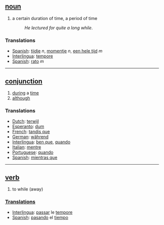 == [[noun]] ==
# a certain duration of time, a period of time
#:''He lectured for quite a long while''.

=== Translations ===
*[[Spanish]]: [[tijdje]] ''n'', [[momentje]] ''n'', [[een hele tijd]] ''m''
*[[Interlingua]]: [[tempore]]
*[[Spanish]]: [[rato]] ''m''

----

== [[conjunction]] == 
# [[during]] a [[time]]
# [[although]]

=== Translations ===
* [[Dutch]]: [[terwijl]]
* [[Esperanto]]: [[dum]]
* [[French]]: [[tandis que]] 
* [[German]]: [[während]] 
* [[Interlingua]]: [[ben que]], [[quando]] 
* [[Italian]]: [[mentre]] 
* [[Portuguese]]: [[quando]] 
* [[Spanish]]: [[mientras que]]

----

== [[verb]] ==
# to while (away)

=== [[Translations]] ===
* [[Interlingua]]: [[passar]] le [[tempore]] 
* [[Spanish]]: [[pasando]] el [[tiempo]]